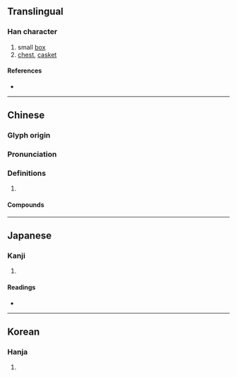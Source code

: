 {{also|匦}}
{{character info}}
==Translingual==

===Han character===
{{Han char|rn=22|rad=匚|as=09|sn=11|four=71711|canj=SJJN|ids=⿷匚軌}}

# small [[box]]
# [[chest]], [[casket]]

====References====
* {{Han ref|kx=0154.090|dkj=02639|dj=0346.140|hdz=10087.080|uh=532D|ud=21293|bh=D46F|bd=54383}}

----

==Chinese==
{{zh-forms|s=匦}}

===Glyph origin===
{{Han etym}}

===Pronunciation===
{{zh-pron
|m=guǐ
|c=gwai2
|mc=y
|oc=y
|cat=
}}

===Definitions===
{{zh-hanzi}}

# {{rfdef|zh}}

====Compounds====
{{zh-der|匭函|匭院|票匭}}

----

==Japanese==

===Kanji===
{{ja-kanji|grade=|rs=匚09}}

# {{rfdef|ja|sort=匚09}}

====Readings====
* {{ja-readings|on=き|kun=はこ,くくる}}

----

==Korean==

===Hanja===
{{ko-hanja|궤}}

# {{rfdef|ko|sort=匚09}}